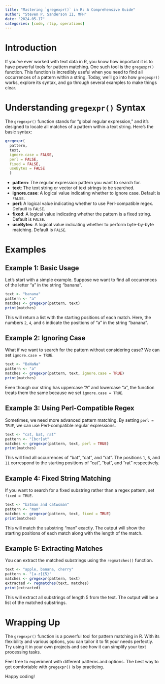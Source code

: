 ```yaml
---
title: "Mastering `gregexpr()` in R: A Comprehensive Guide"
author: "Steven P. Sanderson II, MPH"
date: "2024-05-17"
categories: [code, rtip, operations]
---
```


# Introduction

If you've ever worked with text data in R, you know how important it is to have powerful tools for pattern matching. One such tool is the `gregexpr()` function. This function is incredibly useful when you need to find all occurrences of a pattern within a string. Today, we'll go into how `gregexpr()` works, explore its syntax, and go through several examples to make things clear.

# Understanding `gregexpr()` Syntax

The `gregexpr()` function stands for "global regular expression," and it's designed to locate all matches of a pattern within a text string. Here’s the basic syntax:

```R
gregexpr(
  pattern, 
  text, 
  ignore.case = FALSE, 
  perl = FALSE, 
  fixed = FALSE, 
  useBytes = FALSE
  )
```

- **pattern**: The regular expression pattern you want to search for.
- **text**: The text string or vector of text strings to be searched.
- **ignore.case**: A logical value indicating whether to ignore case. Default is `FALSE`.
- **perl**: A logical value indicating whether to use Perl-compatible regex. Default is `FALSE`.
- **fixed**: A logical value indicating whether the pattern is a fixed string. Default is `FALSE`.
- **useBytes**: A logical value indicating whether to perform byte-by-byte matching. Default is `FALSE`.

# Examples

## Example 1: Basic Usage

Let's start with a simple example. Suppose we want to find all occurrences of the letter "a" in the string "banana".

```r
text <- "banana"
pattern <- "a"
matches <- gregexpr(pattern, text)
print(matches)
```

This will return a list with the starting positions of each match. Here, the numbers `2`, `4`, and `6` indicate the positions of "a" in the string "banana".

## Example 2: Ignoring Case

What if we want to search for the pattern without considering case? We can set `ignore.case = TRUE`.

```r
text <- "BaNaNa"
pattern <- "a"
matches <- gregexpr(pattern, text, ignore.case = TRUE)
print(matches)
```

Even though our string has uppercase "A" and lowercase "a", the function treats them the same because we set `ignore.case = TRUE`.

## Example 3: Using Perl-Compatible Regex

Sometimes, we need more advanced pattern matching. By setting `perl = TRUE`, we can use Perl-compatible regular expressions.

```r
text <- "cat, bat, rat"
pattern <- "[bcr]at"
matches <- gregexpr(pattern, text, perl = TRUE)
print(matches)
```

This will find all occurrences of "bat", "cat", and "rat". The positions `1`, `6`, and `11` correspond to the starting positions of "cat", "bat", and "rat" respectively.

## Example 4: Fixed String Matching

If you want to search for a fixed substring rather than a regex pattern, set `fixed = TRUE`.

```r
text <- "batman and catwoman"
pattern <- "man"
matches <- gregexpr(pattern, text, fixed = TRUE)
print(matches)
```

This will match the substring "man" exactly. The output will show the starting positions of each match along with the length of the match.

## Example 5: Extracting Matches

You can extract the matched substrings using the `regmatches()` function.

```r
text <- "apple, banana, cherry"
pattern <- "[a-z]{5}"
matches <- gregexpr(pattern, text)
extracted <- regmatches(text, matches)
print(extracted)
```

This will extract all substrings of length 5 from the text. The output will be a list of the matched substrings.

# Wrapping Up

The `gregexpr()` function is a powerful tool for pattern matching in R. With its flexibility and various options, you can tailor it to fit your needs perfectly. Try using it in your own projects and see how it can simplify your text processing tasks.

Feel free to experiment with different patterns and options. The best way to get comfortable with `gregexpr()` is by practicing. 

Happy coding!